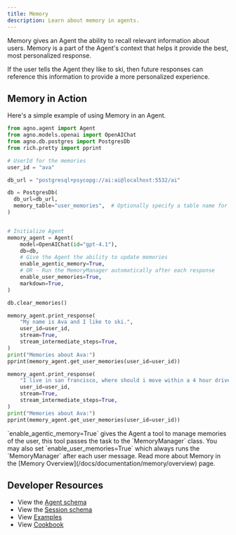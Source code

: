```yaml
---
title: Memory
description: Learn about memory in agents.
---
```


Memory gives an Agent the ability to recall relevant information about users. 
Memory is a part of the Agent's context that helps it provide the best, most personalized response.

<Tip>
If the user tells the Agent they like to ski, then future responses can reference this information to provide a more personalized experience.
</Tip>


## Memory in Action

Here's a simple example of using Memory in an Agent.

```python memory_demo.py
from agno.agent import Agent
from agno.models.openai import OpenAIChat
from agno.db.postgres import PostgresDb
from rich.pretty import pprint

# UserId for the memories
user_id = "ava"

db_url = "postgresql+psycopg://ai:ai@localhost:5532/ai"

db = PostgresDb(
  db_url=db_url,
  memory_table="user_memories",  # Optionally specify a table name for the memories
)


# Initialize Agent
memory_agent = Agent(
    model=OpenAIChat(id="gpt-4.1"),
    db=db,
    # Give the Agent the ability to update memories
    enable_agentic_memory=True,
    # OR - Run the MemoryManager automatically after each response
    enable_user_memories=True,
    markdown=True,
)

db.clear_memories()

memory_agent.print_response(
    "My name is Ava and I like to ski.",
    user_id=user_id,
    stream=True,
    stream_intermediate_steps=True,
)
print("Memories about Ava:")
pprint(memory_agent.get_user_memories(user_id=user_id))

memory_agent.print_response(
    "I live in san francisco, where should i move within a 4 hour drive?",
    user_id=user_id,
    stream=True,
    stream_intermediate_steps=True,
)
print("Memories about Ava:")
pprint(memory_agent.get_user_memories(user_id=user_id))
```

<Tip>
`enable_agentic_memory=True` gives the Agent a tool to manage memories of the user, this tool passes the task to the `MemoryManager` class. You may also set `enable_user_memories=True` which always runs the `MemoryManager` after each user message.
</Tip>

<Note>
Read more about Memory in the [Memory Overview](/docs/documentation/memory/overview) page.
</Note>

## Developer Resources

- View the [Agent schema](/reference/agents/agent)
- View the [Session schema](/reference/agents/session)
- View [Examples](/examples/concepts/memory)
- View [Cookbook](https://github.com/agno-agi/agno/blob/main/cookbook/memory/)
